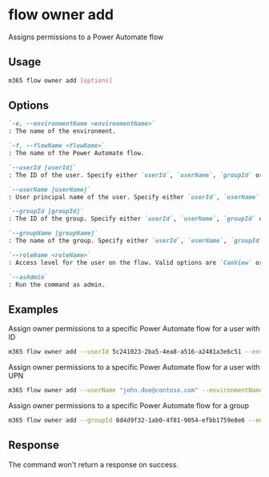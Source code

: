 
# flow owner add

Assigns permissions to a Power Automate flow

## Usage

```sh
m365 flow owner add [options]
```

## Options

```md defintion-list
`-e, --environmentName <environmentName>`
: The name of the environment.

`-f, --flowName <flowName>`
: The name of the Power Automate flow.

`--userId [userId]`
: The ID of the user. Specify either `userId`, `userName`, `groupId` or `groupName`.

`--userName [userName]`
: User principal name of the user. Specify either `userId`, `userName`, `groupId` or `groupName`.

`--groupId [groupId]`
: The ID of the group. Specify either `userId`, `userName`, `groupId` or `groupName`.

`--groupName [groupName]`
: The name of the group. Specify either `userId`, `userName`, `groupId` or `groupName`.

`--roleName <roleName>`
: Access level for the user on the flow. Valid options are `CanView` or `CanEdit`.

`--asAdmin`
: Run the command as admin.
```

<Global />

## Examples

Assign owner permissions to a specific Power Automate flow for a user with ID

```sh
m365 flow owner add --userId 5c241023-2ba5-4ea8-a516-a2481a3e6c51 --environmentName Default-c5a5d746-3520-453f-8a69-780f8e44917e --flowName 72f2be4a-78c1-4220-a048-dbf557296a72 --roleName CanEdit
```

Assign owner permissions to a specific Power Automate flow for a user with UPN

```sh
m365 flow owner add --userName "john.doe@contoso.com" --environmentName Default-c5a5d746-3520-453f-8a69-780f8e44917e --flowName 72f2be4a-78c1-4220-a048-dbf557296a72 --roleName CanEdit
```

Assign owner permissions to a specific Power Automate flow for a group

```sh
m365 flow owner add --groupId 8d4d9f32-1ab0-4f81-9054-efbb1759e8e6 --environmentName Default-c5a5d746-3520-453f-8a69-780f8e44917e --flowName 72f2be4a-78c1-4220-a048-dbf557296a72 --roleName CanEdit
```

## Response

The command won't return a response on success.
